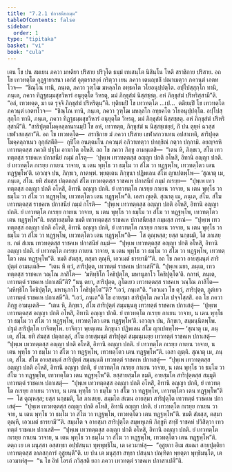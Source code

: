 ```yaml
---
title: "7.2.1 ปกาสนียกมฺม"
tableOfContents: false
sidebar:
  order: 1
type: "tipitaka"
basket: "vi"
book: "cula"
---
```



<DynamicBreadcrumb />

<Division number="336" book="cula">

<Paragraph number="1522" book="cula">
เตน โข ปน สมเยน ภควา มหติยา ปริสาย ปริวุโต ธมฺมํ เทเสนฺโต นิสินฺโน โหติ สราชิกาย ปริสาย. อถ โข เทวทตฺโต อุฏฺฐายาสนา เอกํสํ อุตฺตราสงฺคํ กริตฺวา เยน ภควา เตนญฺชลิํ ปณาเมตฺวา ภควนฺตํ เอตทโวจ—  “ชิณฺโณ ทานิ, ภนฺเต, ภควา วุฑฺโฒ มหลฺลโก อทฺธคโต วโยอนุปฺปตฺโต. อปฺโปสฺสุกฺโก ทานิ, ภนฺเต, ภควา ทิฏฺฐธมฺมสุขวิหารํ อนุยุตฺโต วิหรตุ, มมํ ภิกฺขุสํฆํ นิสฺสชฺชตุ. อหํ ภิกฺขุสํฆํ ปริหริสฺสามี”ติ. “อลํ, เทวทตฺต, มา เต รุจฺจิ ภิกฺขุสํฆํ ปริหริตุนฺ”ติ.
</Paragraph>

<Paragraph number="1523" book="cula">
ทุติยมฺปิ โข เทวทตฺโต …เป…  ตติยมฺปิ โข เทวทตฺโต ภควนฺตํ เอตทโวจ—  “ชิณฺโณ ทานิ, ภนฺเต, ภควา วุฑฺโฒ มหลฺลโก อทฺธคโต วโยอนุปฺปตฺโต. อปฺโปสฺสุกฺโก ทานิ, ภนฺเต, ภควา ทิฏฺฐธมฺมสุขวิหารํ อนุยุตฺโต วิหรตุ, มมํ ภิกฺขุสํฆํ นิสฺสชฺชตุ. อหํ ภิกฺขุสํฆํ ปริหริสฺสามี”ติ.
</Paragraph>

<Paragraph number="1524" book="cula">
“สาริปุตฺตโมคฺคลฺลานานมฺปิ โข อหํ, เทวทตฺต, ภิกฺขุสํฆํ น นิสฺสชฺเชยฺยํ, กิํ ปน ตุยฺหํ ฉวสฺส เขฬาสกสฺสา”ติ. อถ โข เทวทตฺโต—  สราชิกาย มํ ภควา ปริสาย เขฬาสกวาเทน อปสาเทติ, สาริปุตฺตโมคฺคลฺลาเนว อุกฺกํสตีติ—  กุปิโต อนตฺตมโน ภควนฺตํ อภิวาเทตฺวา ปทกฺขิณํ กตฺวา ปกฺกามิ. อยญฺจรหิ เทวทตฺตสฺส ภควติ ปฐโม อาฆาโต อโหสิ.
</Paragraph>

<Paragraph number="1525" book="cula">
อถ โข ภควา ภิกฺขู อามนฺเตสิ—  “เตน หิ, ภิกฺขเว, สํโฆ เทวทตฺตสฺส ราชคเห ปกาสนียํ กมฺมํ กโรตุ—  ‘ปุพฺเพ เทวทตฺตสฺส อญฺญา ปกติ อโหสิ, อิทานิ อญฺญา ปกติ. ยํ เทวทตฺโต กเรยฺย กาเยน วาจาย, น เตน พุทฺโธ วา ธมฺโม วา สํโฆ วา ทฏฺฐพฺโพ, เทวทตฺโตว เตน ทฏฺฐพฺโพ’ติ. เอวญฺจ ปน, ภิกฺขเว, กาตพฺพํ. พฺยตฺเตน ภิกฺขุนา ปฏิพเลน สํโฆ ญาเปตพฺโพ—
</Paragraph>

</Division>
<Division number="337" book="cula">

<Paragraph number="1526" book="cula">
‘สุณาตุ เม, ภนฺเต, สํโฆ. ยทิ สํฆสฺส ปตฺตกลฺลํ สํโฆ เทวทตฺตสฺส ราชคเห ปกาสนียํ กมฺมํ กเรยฺย—  “ปุพฺเพ เทวทตฺตสฺส อญฺญา ปกติ อโหสิ, อิทานิ อญฺญา ปกติ. ยํ เทวทตฺโต กเรยฺย กาเยน วาจาย, น เตน พุทฺโธ วา ธมฺโม วา สํโฆ วา ทฏฺฐพฺโพ, เทวทตฺโตว เตน ทฏฺฐพฺโพ”ติ. เอสา ญตฺติ.
</Paragraph>

<Paragraph number="1527" book="cula">
สุณาตุ เม, ภนฺเต, สํโฆ. สํโฆ เทวทตฺตสฺส ราชคเห ปกาสนียํ กมฺมํ กโรติ—  “ปุพฺเพ เทวทตฺตสฺส อญฺญา ปกติ อโหสิ, อิทานิ อญฺญา ปกติ. ยํ เทวทตฺโต กเรยฺย กาเยน วาจาย, น เตน พุทฺโธ วา ธมฺโม วา สํโฆ วา ทฏฺฐพฺโพ, เทวทตฺโตว เตน ทฏฺฐพฺโพ”ติ. ยสฺสายสฺมโต ขมติ เทวทตฺตสฺส ราชคเห ปกาสนียสฺส กมฺมสฺส กรณํ—  “ปุพฺเพ เทวทตฺตสฺส อญฺญา ปกติ อโหสิ, อิทานิ อญฺญา ปกติ, ยํ เทวทตฺโต กเรยฺย กาเยน วาจาย, น เตน พุทฺโธ วา ธมฺโม วา สํโฆ วา ทฏฺฐพฺโพ, เทวทตฺโตว เตน ทฏฺฐพฺโพ”ติ—  โส ตุณฺหสฺส; ยสฺส นกฺขมติ, โส ภาเสยฺย.
</Paragraph>

<Paragraph number="1528" book="cula">
กตํ สํเฆน เทวทตฺตสฺส ราชคเห ปกาสนียํ กมฺมํ—  “ปุพฺเพ เทวทตฺตสฺส อญฺญา ปกติ อโหสิ, อิทานิ อญฺญา ปกติ. ยํ เทวทตฺโต กเรยฺย กาเยน วาจาย, น เตน พุทฺโธ วา ธมฺโม วา สํโฆ วา ทฏฺฐพฺโพ, เทวทตฺโตว เตน ทฏฺฐพฺโพ”ติ. ขมติ สํฆสฺส, ตสฺมา ตุณฺหี, เอวเมตํ ธารยามี’”ติ.
</Paragraph>

</Division>
<Division number="338" book="cula">

<Paragraph number="1529" book="cula">
อถ โข ภควา อายสฺมนฺตํ สาริปุตฺตํ อามนฺเตสิ—  “เตน หิ ตฺวํ, สาริปุตฺต, เทวทตฺตํ ราชคเห ปกาเสหี”ติ. “ปุพฺเพ มยา, ภนฺเต, เทวทตฺตสฺส ราชคเห วณฺโณ ภาสิโต—  ‘มหิทฺธิโก โคธิปุตฺโต, มหานุภาโว โคธิปุตฺโต’ติ. กถาหํ, ภนฺเต, เทวทตฺตํ ราชคเห ปกาเสมี”ติ? “นนุ ตยา, สาริปุตฺต, ภูโตเยว เทวทตฺตสฺส ราชคเห วณฺโณ ภาสิโต—  ‘มหิทฺธิโก โคธิปุตฺโต, มหานุภาโว โคธิปุตฺโต’”ติ? “เอวํ, ภนฺเต”ติ. “เอวเมว โข ตฺวํ, สาริปุตฺต, ภูตํเยว เทวทตฺตํ ราชคเห ปกาเสหี”ติ. “เอวํ, ภนฺเต”ติ โข อายสฺมา สาริปุตฺโต ภควโต ปจฺจโสฺสสิ.
</Paragraph>

<Paragraph number="1530" book="cula">
อถ โข ภควา ภิกฺขู อามนฺเตสิ—  “เตน หิ, ภิกฺขเว, สํโฆ สาริปุตฺตํ สมฺมนฺนตุ เทวทตฺตํ ราชคเห ปกาเสตุํ—  ‘ปุพฺเพ เทวทตฺตสฺส อญฺญา ปกติ อโหสิ, อิทานิ อญฺญา ปกติ. ยํ เทวทตฺโต กเรยฺย กาเยน วาจาย, น เตน พุทฺโธ วา ธมฺโม วา สํโฆ วา ทฏฺฐพฺโพ, เทวทตฺโตว เตน ทฏฺฐพฺโพ’ติ. เอวญฺจ ปน, ภิกฺขเว, สมฺมนฺนิตพฺโพ. ปฐมํ สาริปุตฺโต ยาจิตพฺโพ. ยาจิตฺวา พฺยตฺเตน ภิกฺขุนา ปฏิพเลน สํโฆ ญาเปตพฺโพ—
</Paragraph>

<Paragraph number="1531" book="cula">
‘สุณาตุ เม, ภนฺเต, สํโฆ. ยทิ สํฆสฺส ปตฺตกลฺลํ, สํโฆ อายสฺมนฺตํ สาริปุตฺตํ สมฺมนฺเนยฺย เทวทตฺตํ ราชคเห ปกาเสตุํ—  “ปุพฺเพ เทวทตฺตสฺส อญฺญา ปกติ อโหสิ, อิทานิ อญฺญา ปกติ. ยํ เทวทตฺโต กเรยฺย กาเยน วาจาย, น เตน พุทฺโธ วา ธมฺโม วา สํโฆ วา ทฏฺฐพฺโพ, เทวทตฺโตว เตน ทฏฺฐพฺโพ”ติ. เอสา ญตฺติ.
</Paragraph>

<Paragraph number="1532" book="cula">
สุณาตุ เม, ภนฺเต, สํโฆ. สํโฆ อายสฺมนฺตํ สาริปุตฺตํ สมฺมนฺนติ เทวทตฺตํ ราชคเห ปกาเสตุํ—  “ปุพฺเพ เทวทตฺตสฺส อญฺญา ปกติ อโหสิ, อิทานิ อญฺญา ปกติ, ยํ เทวทตฺโต กเรยฺย กาเยน วาจาย, น เตน พุทฺโธ วา ธมฺโม วา สํโฆ วา ทฏฺฐพฺโพ, เทวทตฺโตว เตน ทฏฺฐพฺโพ”ติ. ยสฺสายสฺมโต ขมติ, อายสฺมโต สาริปุตฺตสฺส สมฺมุติ เทวทตฺตํ ราชคเห ปกาเสตุํ—  “ปุพฺเพ เทวทตฺตสฺส อญฺญา ปกติ อโหสิ, อิทานิ อญฺญา ปกติ, ยํ เทวทตฺโต กเรยฺย กาเยน วาจาย, น เตน พุทฺโธ วา ธมฺโม วา สํโฆ วา ทฏฺฐพฺโพ, เทวทตฺโตว เตน ทฏฺฐพฺโพ”ติ—  โส ตุณฺหสฺส; ยสฺส นกฺขมติ, โส ภาเสยฺย.
</Paragraph>

<Paragraph number="1533" book="cula">
สมฺมโต สํเฆน อายสฺมา สาริปุตฺโต เทวทตฺตํ ราชคเห ปกาเสตุํ—  “ปุพฺเพ เทวทตฺตสฺส อญฺญา ปกติ อโหสิ, อิทานิ อญฺญา ปกติ. ยํ เทวทตฺโต กเรยฺย กาเยน วาจาย, น เตน พุทฺโธ วา ธมฺโม วา สํโฆ วา ทฏฺฐพฺโพ, เทวทตฺโตว เตน ทฏฺฐพฺโพ”ติ. ขมติ สํฆสฺส, ตสฺมา ตุณฺหี, เอวเมตํ ธารยามี’”ติ.
</Paragraph>

<Paragraph number="1534" book="cula">
สมฺมโต จ อายสฺมา สาริปุตฺโต สมฺพหุเลหิ ภิกฺขูหิ สทฺธิํ ราชคหํ ปวิสิตฺวา เทวทตฺตํ ราชคเห ปกาเสสิ—  “ปุพฺเพ เทวทตฺตสฺส อญฺญา ปกติ อโหสิ, อิทานิ อญฺญา ปกติ. ยํ เทวทตฺโต กเรยฺย กาเยน วาจาย, น เตน พุทฺโธ วา ธมฺโม วา สํโฆ วา ทฏฺฐพฺโพ, เทวทตฺโตว เตน ทฏฺฐพฺโพ”ติ. ตตฺถ เย เต มนุสฺสา อสฺสทฺธา อปฺปสนฺนา ทุพฺพุทฺธิโน, เต เอวมาหํสุ—  “อุสูยกา อิเม สมณา สกฺยปุตฺติยา เทวทตฺตสฺส ลาภสกฺการํ อุสูยนฺตี”ติ. เย ปน เต มนุสฺสา สทฺธา ปสนฺนา ปณฺฑิตา พฺยตฺตา พุทฺธิมนฺโต, เต เอวมาหํสุ—  “น โข อิทํ โอรกํ ภวิสฺสติ ยถา ภควา เทวทตฺตํ ราชคเห ปกาสาเปตี”ติ.
</Paragraph>
</Division>